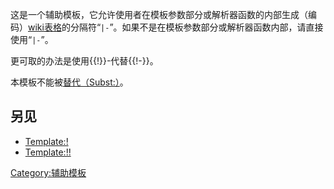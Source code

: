 <noinclude>{{template doc page viewed directly}}</noinclude>
{{high-use|23203}}
<!-- 在本行下編輯模板說明 --><!-- 译自英文模板文档页。This is an auxiliary [[Help:Template|template]] that allows one to encode the [[Wikipedia:How to use tables|wiki table]] delimiter "<code>|-</code>" within template parameters and parser functions. If it is not a template parameter or a parser function, just use "<code>|-</code>".

It is advisable to use <nowiki>{{!}}-</nowiki> instead of <nowiki>{{!-}}</nowiki>.

This template cannot be [[Wikipedia:Template substitution|substituted]]. -->

这是一个辅助模板，它允许使用者在模板参数部分或解析器函数的内部生成（编码）[[help:表格|wiki表格]]的分隔符“<code>|-</code>”。如果不是在模板参数部分或解析器函数内部，请直接使用“<code>|-</code>”。

更可取的办法是使用<nowiki>{{!}}-</nowiki>代替<nowiki>{{!-}}</nowiki>。

本模板不能被[[help:替换引用|替代（Subst:）]]。

==另见==

*[[Template:!]]
*[[Template:!!]]
<includeonly>
[[Category:辅助模板]]
</includeonly>